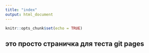 ```yaml
---
title: "index"
output: html_document
---
```


```r
knitr::opts_chunk$set(echo = TRUE)
```

## это просто страничка для теста git pages


